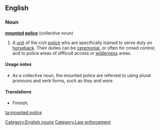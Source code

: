 ==English==
{{wikipedia}}

===Noun===
'''[[mounted]] [[police]]''' {{singularonly}} (collective noun)

# A [[unit]] of the civil [[police]] who are specifically trained to serve duty on [[horseback#Adverb|horseback]]. Their duties can be [[ceremonial]], or often for crowd control, and to police areas of difficult access or [[wilderness]] areas.

====Usage notes====
* As a collective noun, the mounted police are referred to using plural pronouns and verb forms, such as ''they'' and ''were''.

====Translations====
{{trans-top|unit of the civil police}}
* Finnish: {{t-|fi|ratsupoliisi}}
{{trans-mid}}
{{trans-bottom}}

[[Category:English nouns]]
[[Category:Law enforcement]]

[[ta:mounted police]]